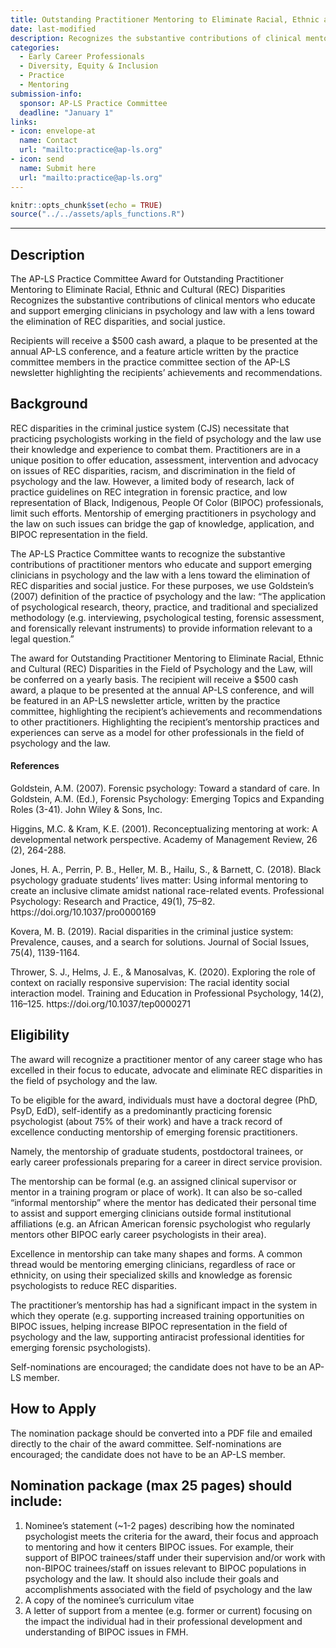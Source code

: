 ```yaml
---
title: Outstanding Practitioner Mentoring to Eliminate Racial, Ethnic and Cultural (REC) Disparities Award
date: last-modified
description: Recognizes the substantive contributions of clinical mentors who educate and support emerging clinicians in psychology and law with a lens towards the elimination of REC disparities and social justice. 
categories: 
  - Early Career Professionals
  - Diversity, Equity & Inclusion
  - Practice
  - Mentoring
submission-info:
  sponsor: AP-LS Practice Committee
  deadline: "January 1"
links:
- icon: envelope-at
  name: Contact
  url: "mailto:practice@ap-ls.org"
- icon: send
  name: Submit here
  url: "mailto:practice@ap-ls.org"
---
```


```r
knitr::opts_chunk$set(echo = TRUE)
source("../../assets/apls_functions.R")
```

<hr>

::: panel-tabset 
## Description 

The AP-LS Practice Committee Award for Outstanding Practitioner Mentoring to Eliminate Racial, Ethnic and Cultural (REC) Disparities Recognizes the substantive contributions of clinical mentors who educate and support emerging clinicians in psychology and law with a lens toward the elimination of REC disparities, and social justice.


Recipients will receive a $500 cash award, a plaque to be presented at the annual AP-LS conference, and a feature article written by the practice committee members in the practice committee section of the AP-LS newsletter highlighting the recipients' achievements and recommendations.

## Background 

REC disparities in the criminal justice system (CJS) necessitate that practicing psychologists working in the field of psychology and the law use their knowledge and experience to combat them. Practitioners are in a unique position to offer education, assessment, intervention and advocacy on issues of REC disparities, racism, and discrimination in the field of psychology and the law. However, a limited body of research, lack of practice guidelines on REC integration in forensic practice, and low representation of Black, Indigenous, People Of Color (BIPOC) professionals, limit such efforts. Mentorship of emerging practitioners in psychology and the law on such issues can bridge the gap of knowledge, application, and BIPOC representation in the field.

The AP-LS Practice Committee wants to recognize the substantive contributions of practitioner mentors who educate and support emerging clinicians in psychology and the law with a lens toward the elimination of REC disparities and social justice. For these purposes, we use Goldstein's (2007) definition of the practice of psychology and the law: "The application of psychological research, theory, practice, and traditional and specialized methodology (e.g. interviewing, psychological testing, forensic assessment, and forensically relevant instruments) to provide information relevant to a legal question."

The award for Outstanding Practitioner Mentoring to Eliminate Racial, Ethnic and Cultural (REC) Disparities in the Field of Psychology and the Law, will be conferred on a yearly basis. The recipient will receive a \$500 cash award, a plaque to be presented at the annual AP-LS conference, and will be featured in an AP-LS newsletter article, written by the practice committee, highlighting the recipient's achievements and recommendations to other practitioners. Highlighting the recipient's mentorship practices and experiences can serve as a model for other professionals in the field of psychology and the law.

#### References

Goldstein, A.M. (2007). Forensic psychology: Toward a standard of care. In Goldstein, A.M. (Ed.), Forensic Psychology: Emerging Topics and Expanding Roles (3-41). John Wiley & Sons, Inc.

Higgins, M.C. & Kram, K.E. (2001). Reconceptualizing mentoring at work: A developmental network perspective. Academy of Management Review, 26 (2), 264-288.

Jones, H. A., Perrin, P. B., Heller, M. B., Hailu, S., & Barnett, C. (2018). Black psychology graduate students' lives matter: Using informal mentoring to create an inclusive climate amidst national race-related events. Professional Psychology: Research and Practice, 49(1), 75--82. https://doi.org/10.1037/pro0000169

Kovera, M. B. (2019). Racial disparities in the criminal justice system: Prevalence, causes, and a search for solutions. Journal of Social Issues, 75(4), 1139-1164.

Thrower, S. J., Helms, J. E., & Manosalvas, K. (2020). Exploring the role of context on racially responsive supervision: The racial identity social interaction model. Training and Education in Professional Psychology, 14(2), 116--125. https://doi.org/10.1037/tep0000271

## Eligibility

The award will recognize a practitioner mentor of any career stage who has excelled in their focus to educate, advocate and eliminate REC disparities in the field of psychology and the law.

To be eligible for the award, individuals must have a doctoral degree (PhD, PsyD, EdD), self-identify as a predominantly practicing forensic psychologist (about 75% of their work) and have a track record of excellence conducting mentorship of emerging forensic practitioners.

Namely, the mentorship of graduate students, postdoctoral trainees, or early career professionals preparing for a career in direct service provision.

The mentorship can be formal (e.g. an assigned clinical supervisor or mentor in a training program or place of work). It can also be so-called "informal mentorship" where the mentor has dedicated their personal time to assist and support emerging clinicians outside formal institutional affiliations (e.g. an African American forensic psychologist who regularly mentors other BIPOC early career psychologists in their area).

Excellence in mentorship can take many shapes and forms. A common thread would be mentoring emerging clinicians, regardless of race or ethnicity, on using their specialized skills and knowledge as forensic psychologists to reduce REC disparities. 

The practitioner's mentorship has had a significant impact in the system in which they operate (e.g. supporting increased training opportunities on BIPOC issues, helping increase BIPOC representation in the field of psychology and the law, supporting antiracist professional identities for emerging forensic psychologists).

Self-nominations are encouraged; the candidate does not have to be an AP-LS member.

## How to Apply

The nomination package should be converted into a PDF file and emailed directly to the chair of the award committee. Self-nominations are encouraged; the candidate does not have to be an AP-LS member.

:::{.callout-tip} 
## Nomination package (max 25 pages) should include: 
1. Nominee's statement (~1-2 pages) describing how the nominated psychologist meets the criteria for the award, their focus and approach to mentoring and how it centers BIPOC issues. For example, their support of BIPOC trainees/staff under their supervision and/or work with non-BIPOC trainees/staff on issues relevant to BIPOC populations in psychology and the law. It should also include their goals and accomplishments associated with the field of psychology and the law 
2. A copy of the nominee's curriculum vitae
3. A letter of support from a mentee (e.g. former or current) focusing on the impact the individual had in their professional development and understanding of BIPOC issues in FMH.
:::

:::

